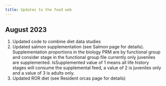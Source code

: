 ```yaml
---
title: Updates to the food web
---
```


## August 2023

1. Updated code to combine diet data studies 
2. Updated salmon supplementation (see Salmon page for details). 
Supplementation proportions in the biology PRM are by functional group and consider stage in the functional group file
currently only juveniles are supplemented. IsSupplemented value of 1 means all life history stages will consume the supplemental feed, a value of 2 is juveniles only and a value of 
3 is adults only. 
3. Updated ROR diet (see Resident orcas page for details)

